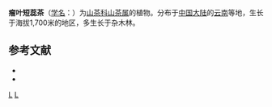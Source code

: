 {{Speciesbox 
| taxon = Camellia muricatula
| authority = Chang
}}

'''瘤叶短蕊茶'''（[[学名|学名]]：{{lang|la|''Camellia muricatula''}}）为[[山茶科|山茶科]][[山茶属|山茶属]]的植物。分布于[[中国大陆|中国大陆]]的[[云南|云南]]等地，生长于海拔1,700米的地区，多生长于杂木林。

== 参考文献 ==
<div class="references-small">
* {{cite web| url =http://www.bioinfo.cn/db05/KmzwSpecies.php?action=view&id=28963| title =瘤叶短蕊茶| work =《中国高等植物数据库全库》| publisher =中国科学院微生物研究所| author =昆明植物研究所| accessdate =2009-02-26| deadurl =yes| archiveurl =https://web.archive.org/web/20160305040458/http://www.bioinfo.cn/db05/KmzwSpecies.php?action=view&id=28963| archivedate =2016-03-05}}
* {{CPNI| zh=瘤叶短蕊茶 | id=003-10211 | binomial=Camellia muricatula | authority=H. T. Chang | var= | accessdate=2013-01-18}}
</div>
{{Taxonbar|from=Q11064132}}

[[Category:山茶属|L]]
[[Category:云南植物|L]]